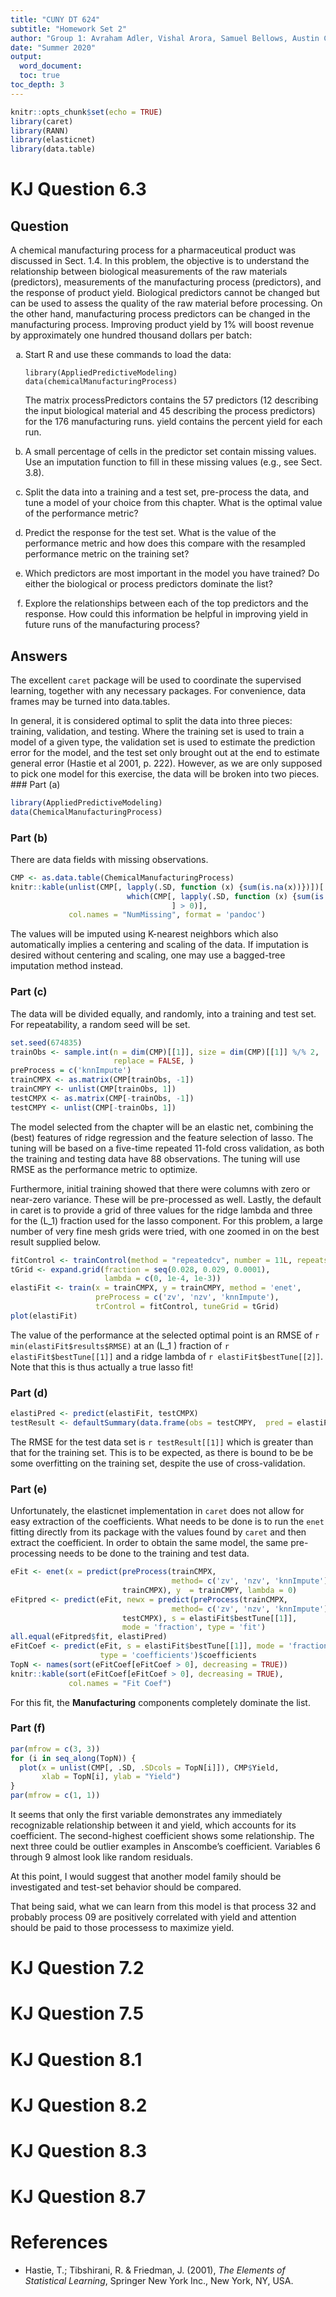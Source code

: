 ```yaml
---
title: "CUNY DT 624"
subtitle: "Homework Set 2"
author: "Group 1: Avraham Adler, Vishal Arora, Samuel Bellows, Austin Chan"
date: "Summer 2020"
output:
  word_document:
  toc: true
toc_depth: 3
---
```

  
```r
knitr::opts_chunk$set(echo = TRUE)
library(caret)
library(RANN)
library(elasticnet)
library(data.table)
```

# KJ Question 6.3
## Question
A chemical manufacturing process for a pharmaceutical product was
discussed in Sect. 1.4. In this problem, the objective is to understand the
relationship between biological measurements of the raw materials (predictors),
measurements of the manufacturing process (predictors), and the response of
product yield. Biological predictors cannot be changed but can be used to assess
the quality of the raw material before processing. On the other hand,
manufacturing process predictors can be changed in the manufacturing process.
Improving product yield by 1\% will boost revenue by approximately one hundred
thousand dollars per batch:

 (a) Start R and use these commands to load the data:
     
     ```
     library(AppliedPredictiveModeling)
     data(chemicalManufacturingProcess)
     ```
     
     The matrix processPredictors contains the 57 predictors (12 describing the
     input biological material and 45 describing the process predictors) for the
     176 manufacturing runs. yield contains the percent yield for each run.
 
 (b) A small percentage of cells in the predictor set contain missing values.
 Use an imputation function to fill in these missing values (e.g., see Sect.
 3.8).
 
 (c) Split the data into a training and a test set, pre-process the data, and
 tune a model of your choice from this chapter. What is the optimal value of the
 performance metric?
 
 (d) Predict the response for the test set. What is the value of the performance
 metric and how does this compare with the resampled performance metric on the
 training set?
 
 (e) Which predictors are most important in the model you have trained? Do
 either the biological or process predictors dominate the list?
 
 (f) Explore the relationships between each of the top predictors and the
 response. How could this information be helpful in improving yield in future
 runs of the manufacturing process?
 
## Answers
The excellent `caret` package will be used to coordinate the supervised learning,
together with any necessary packages. For convenience, data frames may be turned
into data.tables.

In general, it is considered optimal to split the data into three pieces:
training, validation, and testing. Where the training set is used to train a
model of a given type, the validation set is used to estimate the prediction
error for the model, and the test set only brought out at the end to estimate
general error (Hastie et al 2001, p. 222). However, as we are only supposed to
pick one model for this exercise, the data will be broken into two pieces.
### Part (a)
```r
library(AppliedPredictiveModeling)
data(ChemicalManufacturingProcess)
```

### Part (b)
There are data fields with missing observations.

```r
CMP <- as.data.table(ChemicalManufacturingProcess)
knitr::kable(unlist(CMP[, lapply(.SD, function (x) {sum(is.na(x))})])[
                          which(CMP[, lapply(.SD, function (x) {sum(is.na(x))})
                                    ] > 0)],
             col.names = "NumMissing", format = 'pandoc')
```

The values will be imputed using K-nearest neighbors which also automatically
implies a centering and scaling of the data. If imputation is desired without
centering and scaling, one may use a bagged-tree imputation method instead.

### Part (c)
The data will be divided equally, and randomly, into a training and test set.
For repeatability, a random seed will be set.

```r
set.seed(674835)
trainObs <- sample.int(n = dim(CMP)[[1]], size = dim(CMP)[[1]] %/% 2,
                       replace = FALSE, )
preProcess = c('knnImpute')
trainCMPX <- as.matrix(CMP[trainObs, -1])
trainCMPY <- unlist(CMP[trainObs, 1])
testCMPX <- as.matrix(CMP[-trainObs, -1])
testCMPY <- unlist(CMP[-trainObs, 1])
```

The model selected from the chapter will be an elastic net, combining the (best)
features of ridge regression and the feature selection of lasso. The tuning will
be based on a five-time repeated 11-fold cross validation, as both the training
and testing data have 88 observations. The tuning will use
RMSE as the performance metric to optimize.

Furthermore, initial training showed that there were columns with zero or
near-zero variance. These will be pre-processed as well. Lastly, the default
in caret is to provide a grid of three values for the ridge lambda and three for
the \(L_1\) fraction used for the lasso component. For this problem, a large
number of very fine mesh grids were tried, with one zoomed in on the best result
supplied below.

```r
fitControl <- trainControl(method = "repeatedcv", number = 11L, repeats = 5L)
tGrid <- expand.grid(fraction = seq(0.028, 0.029, 0.0001),
                     lambda = c(0, 1e-4, 1e-3))
elastiFit <- train(x = trainCMPX, y = trainCMPY, method = 'enet',
                   preProcess = c('zv', 'nzv', 'knnImpute'),
                   trControl = fitControl, tuneGrid = tGrid)
plot(elastiFit)
```

The value of the performance at the selected optimal point is an RMSE of
`r min(elastiFit$results$RMSE)` at an \(L_1 \) fraction of
`r elastiFit$bestTune[[1]]` and a ridge lambda of `r elastiFit$bestTune[[2]]`.
Note that this is thus actually a true lasso fit!

### Part (d)
```r
elastiPred <- predict(elastiFit, testCMPX)
testResult <- defaultSummary(data.frame(obs = testCMPY,  pred = elastiPred))
```

The RMSE for the test data set is `r testResult[[1]]` which is greater than that
for the training set. This is to be expected, as there is bound to be be some
overfitting on the training set, despite the use of cross-validation.

### Part (e)
Unfortunately, the elasticnet implementation in `caret` does not allow for easy
extraction of the coefficients. What needs to be done is to run the `enet`
fitting directly from its package with the values found by `caret` and then
extract the coefficient. In order to obtain the same model, the same
pre-processing needs to be done to the training and test data.

```r
eFit <- enet(x = predict(preProcess(trainCMPX,
                                    method= c('zv', 'nzv', 'knnImpute')),
                         trainCMPX), y  = trainCMPY, lambda = 0)
eFitpred <- predict(eFit, newx = predict(preProcess(trainCMPX,
                                    method= c('zv', 'nzv', 'knnImpute')),
                         testCMPX), s = elastiFit$bestTune[[1]],
                         mode = 'fraction', type = 'fit')
all.equal(eFitpred$fit, elastiPred)
eFitCoef <- predict(eFit, s = elastiFit$bestTune[[1]], mode = 'fraction',
                    type = 'coefficients')$coefficients
TopN <- names(sort(eFitCoef[eFitCoef > 0], decreasing = TRUE))
knitr::kable(sort(eFitCoef[eFitCoef > 0], decreasing = TRUE),
             col.names = "Fit Coef")
```

For this fit, the **Manufacturing** components completely dominate the list.

### Part (f)
```r
par(mfrow = c(3, 3))
for (i in seq_along(TopN)) {
  plot(x = unlist(CMP[, .SD, .SDcols = TopN[i]]), CMP$Yield,
       xlab = TopN[i], ylab = "Yield")
}
par(mfrow = c(1, 1))
```

It seems that only the first variable demonstrates any immediately recognizable
relationship between it and yield, which accounts for its coefficient. The
second-highest coefficient shows some relationship. The next three could be
outlier examples in Anscombe's coefficient. Variables 6 through 9 almost look
like random residuals.

At this point, I would suggest that another model family should be investigated
and test-set behavior should be compared.

That being said, what we can learn from this model is that process 32 and
probably process 09 are positively correlated with yield and attention should be
paid to those processess to maximize yield.

# KJ Question 7.2

# KJ Question 7.5

# KJ Question 8.1

# KJ Question 8.2

# KJ Question 8.3

# KJ Question 8.7

# References
 * Hastie, T.; Tibshirani, R. & Friedman, J. (2001),
 *The Elements of Statistical Learning*, Springer New York Inc.,
 New York, NY, USA.